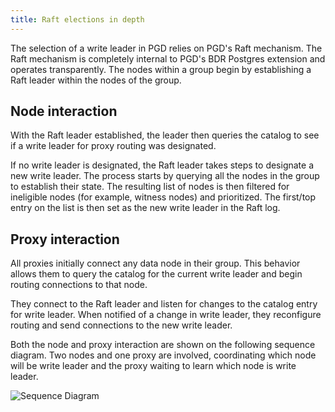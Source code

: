 ```yaml
---
title: Raft elections in depth
---
```


The selection of a write leader in PGD relies on PGD's Raft mechanism. The Raft mechanism is completely internal to PGD's BDR Postgres extension and operates transparently. The nodes within a group begin by establishing a Raft leader within the nodes of the group. 

## Node interaction

With the Raft leader established, the leader then queries the catalog to see if a write leader for proxy routing was designated.

If no write leader is designated, the Raft leader takes steps to designate a new write leader. The process starts by querying all the nodes in the group to establish their state. The resulting list of nodes is then filtered for ineligible nodes (for example, witness nodes) and prioritized. The first/top entry on the list is then set as the new write leader in the Raft log.

## Proxy interaction

All proxies initially connect any data node in their group. This behavior allows them to query the catalog for the current write leader and begin routing connections to that node.

They connect to the Raft leader and listen for changes to the catalog entry for write leader. When notified of a change in write leader, they reconfigure routing and send connections to the new write leader.

Both the node and proxy interaction are shown on the following sequence diagram. Two nodes and one proxy are involved, coordinating which node will be write leader and the proxy waiting to learn which node is write leader.

![Sequence Diagram](images/PGD5sequencediagram.png)

